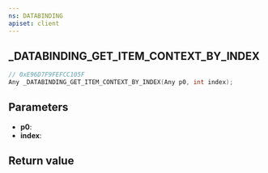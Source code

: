 ```yaml
---
ns: DATABINDING
apiset: client
---
```

## _DATABINDING_GET_ITEM_CONTEXT_BY_INDEX

```c
// 0xE96D7F9FEFCC105F
Any _DATABINDING_GET_ITEM_CONTEXT_BY_INDEX(Any p0, int index);
```


## Parameters
* **p0**:
* **index**:

## Return value